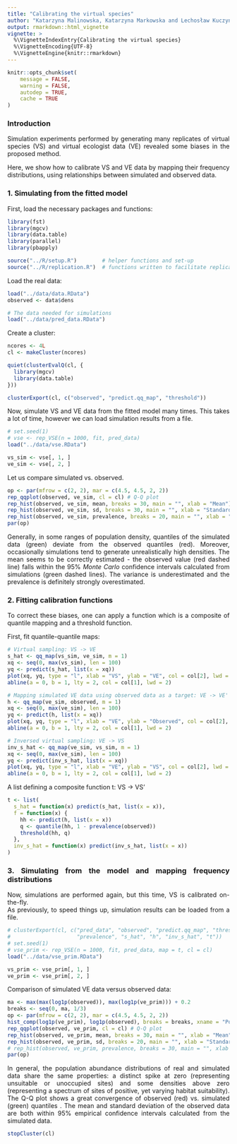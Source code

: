 ```yaml
---
title: "Calibrating the virtual species" 
author: "Katarzyna Malinowska, Katarzyna Markowska and Lechosław Kuczyński"
output: rmarkdown::html_vignette
vignette: >
  %\VignetteIndexEntry{Calibrating the virtual species}
  %\VignetteEncoding{UTF-8}
  %\VignetteEngine{knitr::rmarkdown}
---
```


```{=html}
<style>
body{
  text-align: justify;
}

h1{
  font-size: 200%;
  text-align: center;
}

h4.author {
  text-align: center;
}
  
</style>
```
```r
knitr::opts_chunk$set(
	message = FALSE,
	warning = FALSE,
	autodep = TRUE,
	cache = TRUE
)
```

### Introduction

Simulation experiments performed by generating many replicates of virtual species (VS) and virtual ecologist data (VE) revealed some biases in the proposed method.

Here, we show how to calibrate VS and VE data by mapping their frequency distributions, using relationships between simulated and observed data.

### 1. Simulating from the fitted model

First, load the necessary packages and functions:

```r
library(fst)
library(mgcv)
library(data.table)
library(parallel)
library(pbapply)

source("../R/setup.R")        # helper functions and set-up
source("../R/replication.R")  # functions written to facilitate replication experiments
```

Load the real data:

```r
load("../data/data.RData")
observed <- data$dens

# The data needed for simulations
load("../data/pred_data.RData")
```

Create a cluster:

```r

ncores <- 4L
cl <- makeCluster(ncores)

quiet(clusterEvalQ(cl, {
  library(mgcv)
  library(data.table)
}))

clusterExport(cl, c("observed", "predict.qq_map", "threshold"))
```

Now, simulate VS and VE data from the fitted model many times. This takes a lot of time, however we can load simulation results from a file.

```r
# set.seed(1)
# vse <- rep_VSE(n = 1000, fit, pred_data)
load("../data/vse.RData")

vs_sim <- vse[, 1, ]
ve_sim <- vse[, 2, ]
```

Let us compare simulated vs. observed.

```r
op <- par(mfrow = c(2, 2), mar = c(4.5, 4.5, 2, 2))
rep_qqplot(observed, ve_sim, cl = cl) # Q-Q plot
rep_hist(observed, ve_sim, mean, breaks = 30, main = "", xlab = "Mean")
rep_hist(observed, ve_sim, sd, breaks = 30, main = "", xlab = "Standard deviation")
rep_hist(observed, ve_sim, prevalence, breaks = 20, main = "", xlab = "Prevalence")
par(op)
```

Generally, in some ranges of population density, quantiles of the simulated data (green) deviate from the observed quantiles (red). Moreover, occasionally simulations tend to generate unrealistically high densities. The mean seems to be correctly estimated - the observed value (red dashed line) falls within the 95% *Monte Carlo* confidence intervals calculated from simulations (green dashed lines). The variance is underestimated and the prevalence is definitely strongly overestimated.

### 2. Fitting calibration functions

To correct these biases, one can apply a function which is a composite of quantile mapping and a threshold function.

First, fit quantile-quantile maps:

```r
# Virtual sampling: VS -> VE
s_hat <- qq_map(vs_sim, ve_sim, m = 1)
xq <- seq(0, max(vs_sim), len = 100)
yq <- predict(s_hat, list(x = xq))
plot(xq, yq, type = "l", xlab = "VS", ylab = "VE", col = col[2], lwd = 2); grid()
abline(a = 0, b = 1, lty = 2, col = col[1], lwd = 2)

# Mapping simulated VE data using observed data as a target: VE -> VE'
h <- qq_map(ve_sim, observed, m = 1)
xq <- seq(0, max(ve_sim), len = 100)
yq <- predict(h, list(x = xq))
plot(xq, yq, type = "l", xlab = "VE", ylab = "Observed", col = col[2], lwd = 2); grid()
abline(a = 0, b = 1, lty = 2, col = col[1], lwd = 2)

# Inversed virtual sampling: VE -> VS
inv_s_hat <- qq_map(ve_sim, vs_sim, m = 1)
xq <- seq(0, max(ve_sim), len = 100)
yq <- predict(inv_s_hat, list(x = xq))
plot(xq, yq, type = "l", xlab = "VE", ylab = "VS", col = col[2], lwd = 2); grid()
abline(a = 0, b = 1, lty = 2, col = col[1], lwd = 2)
```

A list defining a composite function t: VS -> VS'
```r
t <- list(
  s_hat = function(x) predict(s_hat, list(x = x)),
  f = function(x) {
    hh <- predict(h, list(x = x))
    q <- quantile(hh, 1 - prevalence(observed))
    threshold(hh, q)
  },
  inv_s_hat = function(x) predict(inv_s_hat, list(x = x))
)
```


### 3. Simulating from the model and mapping frequency distributions

Now, simulations are performed again, but this time, VS is calibrated on-the-fly.  
As previously, to speed things up, simulation results can be loaded from a file. 

```r

# clusterExport(cl, c("pred_data", "observed", "predict.qq_map", "threshold", 
#                     "prevalence", "s_hat", "h", "inv_s_hat", "t"))
# set.seed(1)
# vse_prim <- rep_VSE(n = 1000, fit, pred_data, map = t, cl = cl)
load("../data/vse_prim.RData")

vs_prim <- vse_prim[, 1, ]
ve_prim <- vse_prim[, 2, ]
```

Comparison of simulated VE data versus observed data:
```r
ma <- max(max(log1p(observed)), max(log1p(ve_prim))) + 0.2
breaks <- seq(0, ma, 1/3)
op <- par(mfrow = c(2, 2), mar = c(4.5, 4.5, 2, 2))
hist_comp(log1p(ve_prim), log1p(observed), breaks = breaks, xname = "Population log-density")
rep_qqplot(observed, ve_prim, cl = cl) # Q-Q plot
rep_hist(observed, ve_prim, mean, breaks = 30, main = "", xlab = "Mean")
rep_hist(observed, ve_prim, sd, breaks = 20, main = "", xlab = "Standard deviation")
# rep_hist(observed, ve_prim, prevalence, breaks = 30, main = "", xlab = "Prevalence")
par(op)
```

In general, the population abundance distributions of real and simulated data share the same properties: a distinct spike at zero (representing unsuitable or unoccupied sites) and some densities above zero (representing a spectrum of sites of positive, yet varying habitat suitability). The Q-Q plot shows a great convergence of observed (red) vs. simulated (green) quantiles . The mean and standard deviation of the observed data are both within 95% empirical confidence intervals calculated from the simulated data.  


```r
stopCluster(cl)
```

